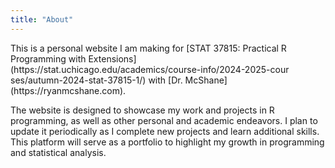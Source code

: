 ```yaml
---
title: "About"
---
```


This is a personal website I am making for \[STAT 37815: Practical R Programming
with Extensions\](https://stat.uchicago.edu/academics/course-info/2024-2025-cour
ses/autumn-2024-stat-37815-1/) with \[Dr. McShane\](https://ryanmcshane.com).

The website is designed to showcase my work and projects in R programming, as well as other personal and academic endeavors. I plan to update it periodically as I complete new projects and learn additional skills. This platform will serve as a portfolio to highlight my growth in programming and statistical analysis.
